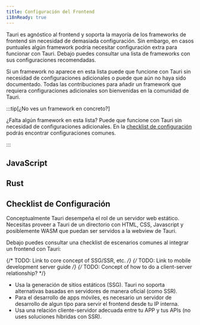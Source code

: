 ```yaml
---
title: Configuración del Frontend
i18nReady: true
---
```



Tauri es agnóstico al frontend y soporta la mayoría de los frameworks de frontend sin necesidad de demasiada configuración. Sin embargo, en casos puntuales algún framework podría necesitar configuración extra para funcionar con Tauri. Debajo puedes consultar una lista de frameworks con sus configuraciones recomendadas.

Si un framework no aparece en esta lista puede que funcione con Tauri sin necesidad de configuraciones adicionales o puede que aún no haya sido documentado. Todas las contribuciones para añadir un framework que requiera configuraciones adicionales son bienvenidas en la comunidad de Tauri.

:::tip[¿No ves un framework en concreto?]

¿Falta algún framework en esta lista? Puede que funcione con Tauri sin necesidad de configuraciones adicionales. En la [checklist de configuración](#checklist-de-configuración) podrás encontrar configuraciones comunes.

:::

## JavaScript

<CardGrid>
  <LinkCard title="Next.js" href="/start/frontend/nextjs" />
  <LinkCard title="Nuxt" href="/start/frontend/nuxt" />
  <LinkCard title="Qwik" href="/start/frontend/qwik" />
  <LinkCard title="Svelte" href="/start/frontend/svelte" />
  <LinkCard title="Vite" href="/start/frontend/vite" />
  <LinkCard title="Webpack" href="/start/frontend/webpack" />
</CardGrid>

## Rust

<CardGrid>
  <LinkCard title="Leptos" href="/start/frontend/leptos" />
  <LinkCard title="Sycamore" href="/start/frontend/sycamore" />
  <LinkCard title="Trunk" href="/start/frontend/trunk" />
  <LinkCard title="Yew" href="/start/frontend/yew" />
</CardGrid>

## Checklist de Configuración

Conceptualmente Tauri desempeña el rol de un servidor web estático. Necesitas proveer a Tauri de un directorio con HTML, CSS, Javascript y posiblemente WASM que puedan ser servidos a la webview de Tauri.

Debajo puedes consultar una checklist de escenarios comunes al integrar un frontend con Tauri:

{/* TODO: Link to core concept of SSG/SSR, etc. */}
{/* TODO: Link to mobile development server guide */}
{/* TODO: Concept of how to do a client-server relationship? */}

- Usa la generación de sitios estáticos (SSG). Tauri no soporta alternativas basadas en servidores de manera oficial (como SSR).
- Para el desarrollo de apps móviles, es necesario un servidor de desarrollo de algun tipo para servir el frontend desde tu IP interna.
- Usa una relación cliente-servidor adecuada entre tu APP y tus APIs (no uses soluciones híbridas con SSR).
